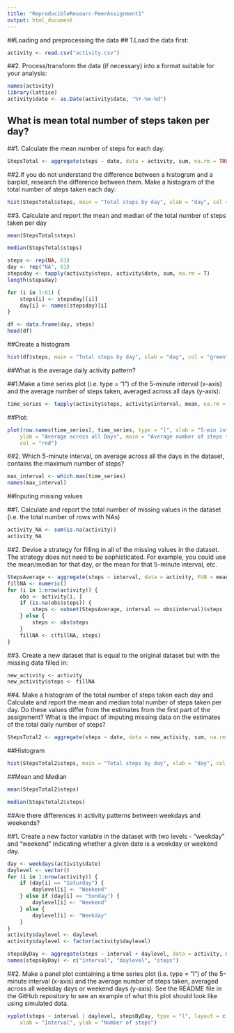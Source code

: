 ```yaml
---
title: "ReproducibleResearc-PeerAssignment1"
output: html_document
---
```


##Loading and preprocessing the data
## 1.Load the data first:
```r
activity <- read.csv("activity.csv")
```

##2. Process/transform the data (if necessary) into a format suitable for your analysis:

```r
names(activity)
library(lattice)
activity$date <- as.Date(activity$date, "%Y-%m-%d")

```

## What is mean total number of steps taken per day?

##1. Calculate the mean number of steps for each day:

```r
StepsTotal <- aggregate(steps ~ date, data = activity, sum, na.rm = TRUE)
```

##2.If you do not understand the difference between a histogram and a barplot, research the difference between them. Make a histogram of the total number of steps taken each day:

```r
hist(StepsTotal$steps, main = "Total steps by day", xlab = "day", col = "red")
```

##3. Calculate and report the mean and median of the total number of steps taken per day

```r
mean(StepsTotal$steps)
```

```r
median(StepsTotal$steps)
```

```r
steps <- rep(NA, 61)
day <- rep("NA", 61)
stepsday <- tapply(activity$steps, activity$date, sum, na.rm = T)
length(stepsday)
```

```r
for (i in 1:61) {
    steps[i] <- stepsday[[i]]
    day[i] <- names(stepsday)[i]
}
```

```r
df <- data.frame(day, steps)
head(df)
```

##Create a histogram

```r
hist(df$steps, main = "Total steps by day", xlab = "day", col = "green")
```

##What is the average daily activity pattern?

##1.Make a time series plot (i.e. type = "l") of the 5-minute interval (x-axis) and the average number of steps taken, averaged across all days (y-axis):

```r
time_series <- tapply(activity$steps, activity$interval, mean, na.rm = TRUE)
```

##Plot:

```r
plot(row.names(time_series), time_series, type = "l", xlab = "5-min interval", 
    ylab = "Average across all Days", main = "Average number of steps taken", 
    col = "red")
```

##2. Which 5-minute interval, on average across all the days in the dataset, contains the maximum number of steps?

```r
max_interval <- which.max(time_series)
names(max_interval)
```

##Inputing missing values

##1. Calculate and report the total number of missing values in the dataset (i.e. the total number of rows with NAs)

```r
activity_NA <- sum(is.na(activity))
activity_NA
```

##2. Devise a strategy for filling in all of the missing values in the dataset. The strategy does not need to be sophisticated. For example, you could use the mean/median for that day, or the mean for that 5-minute interval, etc.

```r
StepsAverage <- aggregate(steps ~ interval, data = activity, FUN = mean)
fillNA <- numeric()
for (i in 1:nrow(activity)) {
    obs <- activity[i, ]
    if (is.na(obs$steps)) {
        steps <- subset(StepsAverage, interval == obs$interval)$steps
    } else {
        steps <- obs$steps
    }
    fillNA <- c(fillNA, steps)
}
```

##3. Create a new dataset that is equal to the original dataset but with the missing data filled in:

```r
new_activity <- activity
new_activity$steps <- fillNA
```

##4. Make a histogram of the total number of steps taken each day and Calculate and report the mean and median total number of steps taken per day. Do these values differ from the estimates from the first part of the assignment? What is the impact of imputing missing data on the estimates of the total daily number of steps?

```r
StepsTotal2 <- aggregate(steps ~ date, data = new_activity, sum, na.rm = TRUE)
```

##Histogram

```r
hist(StepsTotal2$steps, main = "Total steps by day", xlab = "day", col = "red")
```

##Mean and Median

```r
mean(StepsTotal2$steps)
```

```r
median(StepsTotal2$steps)
```

##Are there differences in activity patterns between weekdays and weekends?

##1. Create a new factor variable in the dataset with two levels - "weekday" and "weekend" indicating whether a given date is a weekday or weekend day.

```r
day <- weekdays(activity$date)
daylevel <- vector()
for (i in 1:nrow(activity)) {
    if (day[i] == "Saturday") {
        daylevel[i] <- "Weekend"
    } else if (day[i] == "Sunday") {
        daylevel[i] <- "Weekend"
    } else {
        daylevel[i] <- "Weekday"
    }
}
activity$daylevel <- daylevel
activity$daylevel <- factor(activity$daylevel)

stepsByDay <- aggregate(steps ~ interval + daylevel, data = activity, mean)
names(stepsByDay) <- c("interval", "daylevel", "steps")
```

##2. Make a panel plot containing a time series plot (i.e. type = "l") of the 5-minute interval (x-axis) and the average number of steps taken, averaged across all weekday days or weekend days (y-axis). See the README file in the GitHub repository to see an example of what this plot should look like using simulated data.

```r
xyplot(steps ~ interval | daylevel, stepsByDay, type = "l", layout = c(1, 2), 
    xlab = "Interval", ylab = "Number of steps")
```


